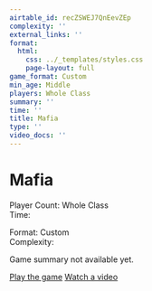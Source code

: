 ```yaml
---
airtable_id: recZSWEJ7QnEevZEp
complexity: ''
external_links: ''
format:
  html:
    css: ../_templates/styles.css
    page-layout: full
game_format: Custom
min_age: Middle
players: Whole Class
summary: ''
time: ''
title: Mafia
type: ''
video_docs: ''
---
```


# Mafia

:::{.game-info-box}
:::{.game-stats}
:::{.left-stats}
Player Count: Whole Class  
Time: 
:::
:::{.right-stats}
Format: Custom  
Complexity: 
:::
:::
:::

Game summary not available yet.

:::{.game-actions}
<a href="#" class="btn btn-play"><i class="fa fa-gamepad"></i> Play the game</a>
<a href="#" class="btn btn-watch"><i class="fa fa-video"></i> Watch a video</a>
:::
